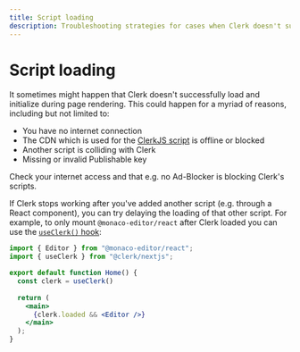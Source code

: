 ```yaml
---
title: Script loading
description: Troubleshooting strategies for cases when Clerk doesn't successfully load
---
```


# Script loading

It sometimes might happen that Clerk doesn't successfully load and initialize during page rendering. This could happen for a myriad of reasons, including but not limited to:

- You have no internet connection
- The CDN which is used for the [ClerkJS script](/docs/references/javascript/overview#install-clerk-js-as-script) is offline or blocked
- Another script is colliding with Clerk
- Missing or invalid Publishable key

Check your internet access and that e.g. no Ad-Blocker is blocking Clerk's scripts.

If Clerk stops working after you've added another script (e.g. through a React component), you can try delaying the loading of that other script. For example, to only mount `@monaco-editor/react` after Clerk loaded you can use the [`useClerk()` hook](/docs/references/react/use-clerk#use-clerk):

```jsx
import { Editor } from "@monaco-editor/react";
import { useClerk } from "@clerk/nextjs";

export default function Home() {
  const clerk = useClerk()
  
  return (
    <main>
      {clerk.loaded && <Editor />}
    </main>
  );
}
```

